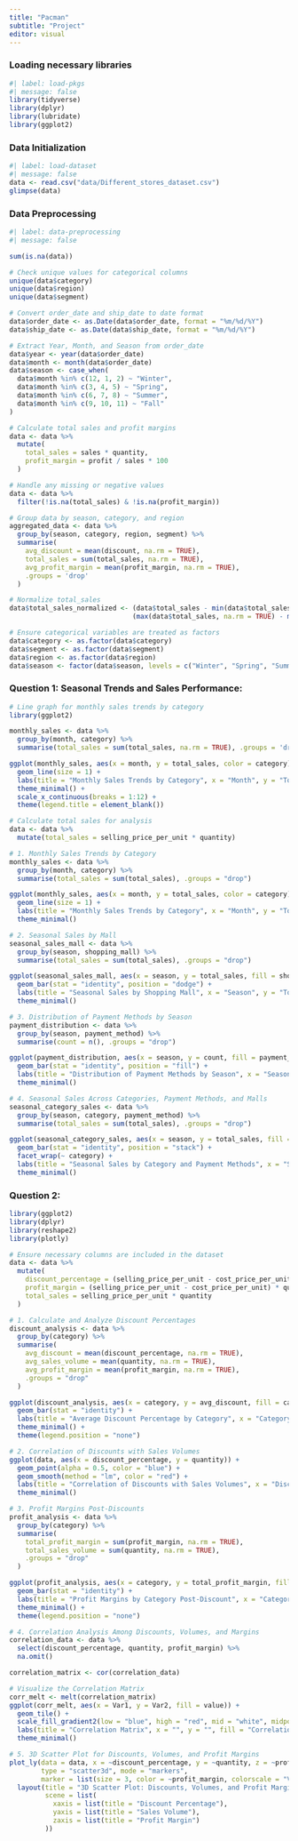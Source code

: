 ```yaml
---
title: "Pacman"
subtitle: "Project"
editor: visual
---
```


### Loading necessary libraries

```r
#| label: load-pkgs
#| message: false
library(tidyverse)
library(dplyr)
library(lubridate)
library(ggplot2)
```

### Data Initialization

```r
#| label: load-dataset
#| message: false
data <- read.csv("data/Different_stores_dataset.csv")
glimpse(data)

```

### Data Preprocessing

```r
#| label: data-preprocessing
#| message: false

sum(is.na(data))

# Check unique values for categorical columns
unique(data$category)
unique(data$region)
unique(data$segment)

# Convert order_date and ship_date to date format
data$order_date <- as.Date(data$order_date, format = "%m/%d/%Y")
data$ship_date <- as.Date(data$ship_date, format = "%m/%d/%Y")

# Extract Year, Month, and Season from order_date
data$year <- year(data$order_date)
data$month <- month(data$order_date)
data$season <- case_when(
  data$month %in% c(12, 1, 2) ~ "Winter",
  data$month %in% c(3, 4, 5) ~ "Spring",
  data$month %in% c(6, 7, 8) ~ "Summer",
  data$month %in% c(9, 10, 11) ~ "Fall"
)

# Calculate total sales and profit margins
data <- data %>%
  mutate(
    total_sales = sales * quantity,
    profit_margin = profit / sales * 100
  )

# Handle any missing or negative values
data <- data %>%
  filter(!is.na(total_sales) & !is.na(profit_margin))

# Group data by season, category, and region
aggregated_data <- data %>%
  group_by(season, category, region, segment) %>%
  summarise(
    avg_discount = mean(discount, na.rm = TRUE),
    total_sales = sum(total_sales, na.rm = TRUE),
    avg_profit_margin = mean(profit_margin, na.rm = TRUE),
    .groups = 'drop'
  )

# Normalize total_sales
data$total_sales_normalized <- (data$total_sales - min(data$total_sales, na.rm = TRUE)) /
                               (max(data$total_sales, na.rm = TRUE) - min(data$total_sales, na.rm = TRUE))

# Ensure categorical variables are treated as factors
data$category <- as.factor(data$category)
data$segment <- as.factor(data$segment)
data$region <- as.factor(data$region)
data$season <- factor(data$season, levels = c("Winter", "Spring", "Summer", "Fall"))
```

### Question 1: Seasonal Trends and Sales Performance:

```r
# Line graph for monthly sales trends by category
library(ggplot2)

monthly_sales <- data %>%
  group_by(month, category) %>%
  summarise(total_sales = sum(total_sales, na.rm = TRUE), .groups = 'drop')

ggplot(monthly_sales, aes(x = month, y = total_sales, color = category)) +
  geom_line(size = 1) +
  labs(title = "Monthly Sales Trends by Category", x = "Month", y = "Total Sales") +
  theme_minimal() +
  scale_x_continuous(breaks = 1:12) +
  theme(legend.title = element_blank())

```

```r

# Calculate total sales for analysis
data <- data %>%
  mutate(total_sales = selling_price_per_unit * quantity)

# 1. Monthly Sales Trends by Category
monthly_sales <- data %>%
  group_by(month, category) %>%
  summarise(total_sales = sum(total_sales), .groups = "drop")

ggplot(monthly_sales, aes(x = month, y = total_sales, color = category)) +
  geom_line(size = 1) +
  labs(title = "Monthly Sales Trends by Category", x = "Month", y = "Total Sales") +
  theme_minimal()

# 2. Seasonal Sales by Mall
seasonal_sales_mall <- data %>%
  group_by(season, shopping_mall) %>%
  summarise(total_sales = sum(total_sales), .groups = "drop")

ggplot(seasonal_sales_mall, aes(x = season, y = total_sales, fill = shopping_mall)) +
  geom_bar(stat = "identity", position = "dodge") +
  labs(title = "Seasonal Sales by Shopping Mall", x = "Season", y = "Total Sales") +
  theme_minimal()

# 3. Distribution of Payment Methods by Season
payment_distribution <- data %>%
  group_by(season, payment_method) %>%
  summarise(count = n(), .groups = "drop")

ggplot(payment_distribution, aes(x = season, y = count, fill = payment_method)) +
  geom_bar(stat = "identity", position = "fill") +
  labs(title = "Distribution of Payment Methods by Season", x = "Season", y = "Proportion") +
  theme_minimal()

# 4. Seasonal Sales Across Categories, Payment Methods, and Malls
seasonal_category_sales <- data %>%
  group_by(season, category, payment_method) %>%
  summarise(total_sales = sum(total_sales), .groups = "drop")

ggplot(seasonal_category_sales, aes(x = season, y = total_sales, fill = payment_method)) +
  geom_bar(stat = "identity", position = "stack") +
  facet_wrap(~ category) +
  labs(title = "Seasonal Sales by Category and Payment Methods", x = "Season", y = "Total Sales") +
  theme_minimal()

```

### Question 2:

```r
library(ggplot2)
library(dplyr)
library(reshape2)
library(plotly)

# Ensure necessary columns are included in the dataset
data <- data %>%
  mutate(
    discount_percentage = (selling_price_per_unit - cost_price_per_unit) / selling_price_per_unit * 100,
    profit_margin = (selling_price_per_unit - cost_price_per_unit) * quantity,
    total_sales = selling_price_per_unit * quantity
  )

# 1. Calculate and Analyze Discount Percentages
discount_analysis <- data %>%
  group_by(category) %>%
  summarise(
    avg_discount = mean(discount_percentage, na.rm = TRUE),
    avg_sales_volume = mean(quantity, na.rm = TRUE),
    avg_profit_margin = mean(profit_margin, na.rm = TRUE),
    .groups = "drop"
  )

ggplot(discount_analysis, aes(x = category, y = avg_discount, fill = category)) +
  geom_bar(stat = "identity") +
  labs(title = "Average Discount Percentage by Category", x = "Category", y = "Average Discount (%)") +
  theme_minimal() +
  theme(legend.position = "none")

# 2. Correlation of Discounts with Sales Volumes
ggplot(data, aes(x = discount_percentage, y = quantity)) +
  geom_point(alpha = 0.5, color = "blue") +
  geom_smooth(method = "lm", color = "red") +
  labs(title = "Correlation of Discounts with Sales Volumes", x = "Discount Percentage", y = "Sales Volume") +
  theme_minimal()

# 3. Profit Margins Post-Discounts
profit_analysis <- data %>%
  group_by(category) %>%
  summarise(
    total_profit_margin = sum(profit_margin, na.rm = TRUE),
    total_sales_volume = sum(quantity, na.rm = TRUE),
    .groups = "drop"
  )

ggplot(profit_analysis, aes(x = category, y = total_profit_margin, fill = category)) +
  geom_bar(stat = "identity") +
  labs(title = "Profit Margins by Category Post-Discount", x = "Category", y = "Profit Margin") +
  theme_minimal() +
  theme(legend.position = "none")

# 4. Correlation Analysis Among Discounts, Volumes, and Margins
correlation_data <- data %>%
  select(discount_percentage, quantity, profit_margin) %>%
  na.omit()

correlation_matrix <- cor(correlation_data)

# Visualize the Correlation Matrix
corr_melt <- melt(correlation_matrix)
ggplot(corr_melt, aes(x = Var1, y = Var2, fill = value)) +
  geom_tile() +
  scale_fill_gradient2(low = "blue", high = "red", mid = "white", midpoint = 0) +
  labs(title = "Correlation Matrix", x = "", y = "", fill = "Correlation") +
  theme_minimal()

# 5. 3D Scatter Plot for Discounts, Volumes, and Profit Margins
plot_ly(data = data, x = ~discount_percentage, y = ~quantity, z = ~profit_margin, 
        type = "scatter3d", mode = "markers",
        marker = list(size = 3, color = ~profit_margin, colorscale = "Viridis")) %>%
  layout(title = "3D Scatter Plot: Discounts, Volumes, and Profit Margins",
         scene = list(
           xaxis = list(title = "Discount Percentage"),
           yaxis = list(title = "Sales Volume"),
           zaxis = list(title = "Profit Margin")
         ))

```
